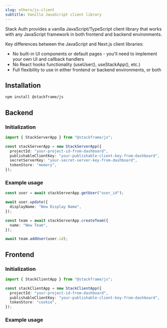 ```yaml
---
slug: others/js-client
subtitle: Vanilla JavaScript client library
---
```


Stack Auth provides a vanilla JavaScript/TypeScript client library that works with any JavaScript framework in both frontend and backend environments.

Key differences between the JavaScript and Next.js client libraries:
- No built-in UI components or default pages - you'll need to implement your own UI and callback handlers
- No React hooks functionality (useUser(), useStackApp(), etc.)
- Full flexibility to use in either frontend or backend environments, or both

## Installation

```bash
npm install @stackframe/js
```

## Backend

### Initialization

```typescript
import { StackServerApp } from "@stackframe/js";

const stackServerApp = new StackServerApp({
  projectId: "your-project-id-from-dashboard",
  publishableClientKey: "your-publishable-client-key-from-dashboard",
  secretServerKey: "your-secret-server-key-from-dashboard",
  tokenStore: "memory",
});
```

### Example usage

```typescript
const user = await stackServerApp.getUser("user_id");

await user.update({
  displayName: "New Display Name",
});

const team = await stackServerApp.createTeam({
  name: "New Team",
});

await team.addUser(user.id);
```

## Frontend

### Initialization

```typescript
import { StackClientApp } from "@stackframe/js";

const stackClientApp = new StackClientApp({
  projectId: "your-project-id-from-dashboard",
  publishableClientKey: "your-publishable-client-key-from-dashboard",
  tokenStore: "cookie",
});
```

### Example usage

```typescript

```



